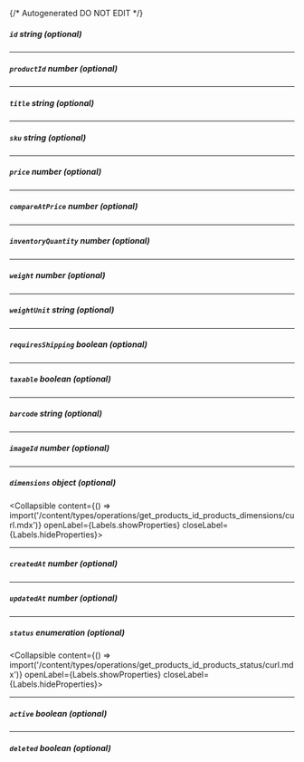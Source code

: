 {/* Autogenerated DO NOT EDIT  */}

##### `id` _string (optional)_

---
##### `productId` _number (optional)_

---
##### `title` _string (optional)_

---
##### `sku` _string (optional)_

---
##### `price` _number (optional)_

---
##### `compareAtPrice` _number (optional)_

---
##### `inventoryQuantity` _number (optional)_

---
##### `weight` _number (optional)_

---
##### `weightUnit` _string (optional)_

---
##### `requiresShipping` _boolean (optional)_

---
##### `taxable` _boolean (optional)_

---
##### `barcode` _string (optional)_

---
##### `imageId` _number (optional)_

---
##### `dimensions` _object (optional)_
<Collapsible content={() => import('/content/types/operations/get_products_id_products_dimensions/curl.mdx')} openLabel={Labels.showProperties} closeLabel={Labels.hideProperties}>
</Collapsible>

---
##### `createdAt` _number (optional)_

---
##### `updatedAt` _number (optional)_

---
##### `status` _enumeration (optional)_
<Collapsible content={() => import('/content/types/operations/get_products_id_products_status/curl.mdx')} openLabel={Labels.showProperties} closeLabel={Labels.hideProperties}>
</Collapsible>

---
##### `active` _boolean (optional)_

---
##### `deleted` _boolean (optional)_


